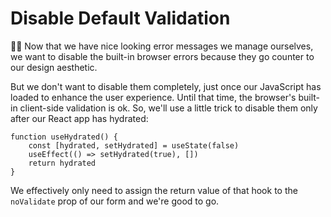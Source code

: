 # Disable Default Validation

👨‍💼 Now that we have nice looking error messages we manage ourselves, we want to
disable the built-in browser errors because they go counter to our design
aesthetic.

But we don't want to disable them completely, just once our JavaScript has
loaded to enhance the user experience. Until that time, the browser's built-in
client-side validation is ok. So, we'll use a little trick to disable them only
after our React app has hydrated:

```tsx
function useHydrated() {
	const [hydrated, setHydrated] = useState(false)
	useEffect(() => setHydrated(true), [])
	return hydrated
}
```

We effectively only need to assign the return value of that hook to the
`noValidate` prop of our form and we're good to go.
